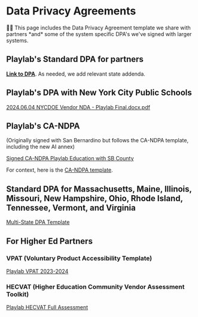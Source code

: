 # Data Privacy Agreements

<aside>
👋🏽 This page includes the Data Privacy Agreement template we share with partners *and* some of the system specific DPA's we've signed with larger systems.
</aside>

## Playlab's Standard DPA for partners

**[Link to DPA](https://docs.google.com/document/d/e/2PACX-1vRiM6RA20mZE5AF6F3x1Q10sE10hzKSZZ7zmC7vtGwtOgIovYXqKy1vuYzjzdclMg/pub)**. As needed, we add relevant state addenda.

## Playlab's DPA with New York City Public Schools

[2024.06.04 NYCDOE Vendor NDA - Playlab Final.docx.pdf](https://drive.google.com/file/d/15LAktq78r42jZNPOfRcdZaMl4mEz7FPB/view?usp=sharing)

## Playlab's CA-NDPA 
(Originally signed with San Bernardino but follows the CA-NDPA template, including the new AI annex)

[Signed CA-NDPA Playlab Education with SB County](https://drive.google.com/file/d/11BYYQD8ERmJzXY5CcM8bjQajedORYUT1/view?usp=sharing)

For context, here is the [CA-NDPA template](https://drive.google.com/file/d/1FcZXQOvZSJcG-lkoXJd0yc69hAziS6Uz/view?usp=sharing).

## Standard DPA for Massachusetts, Maine, Illinois, Missouri, New Hampshire, Ohio, Rhode Island, Tennessee, Vermont, and Virginia

[Multi-State DPA Template](https://drive.google.com/file/d/1IkdlO558NlNqNPGyP3EzHIknGuGs2Cy9/view?usp=sharing)

## For Higher Ed Partners

### VPAT (Voluntary Product Accessibility Template)
[Playlab VPAT 2023-2024](https://drive.google.com/file/d/1fLTPcEGjoz9UY8oMJVy_NqjnRtqf5bMh/view?usp=sharing)

### HECVAT (Higher Education Community Vendor Assessment Toolkit)
[Playlab HECVAT Full Assessment](https://drive.google.com/file/d/1hqruKfHrVEC72c1O_eKJ-75koGeCXfgX/view?usp=sharing)